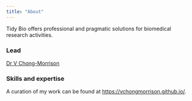 ```yaml
---
title: "About"
---
```


Tidy Bio offers professional and pragmatic solutions for biomedical research activities.

### Lead

[Dr V Chong-Morrison](https://www.rdm.ox.ac.uk/people/vanessa-mae-ren-chong/view)

### Skills and expertise

A curation of my work can be found at <https://vchongmorrison.github.io/>.
